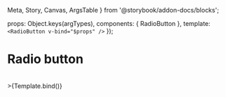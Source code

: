   Meta,
  Story,
  Canvas,
  ArgsTable
} from '@storybook/addon-docs/blocks';

<Meta
  title="Components/RadioButton"
  component={RadioButton}
/>

<!-- <ArgsTable of={RadioButton} /> -->

  props: Object.keys(argTypes),
  components: { RadioButton },
  template: `<RadioButton
 v-bind="$props" />`
});

# Radio button

<br />

<Canvas>
  <Story
    name="radio-button"
    args={{
      label: 'RadioButton'
    }}
  >
    >{Template.bind()}
  </Story>
</Canvas>
